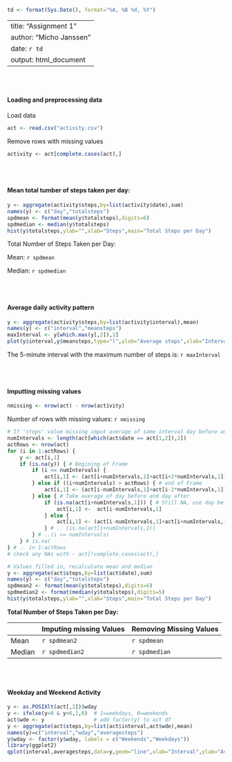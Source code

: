 ```r
td <- format(Sys.Date(), format="%A, %B %d, %Y")
```
---
title: "Assignment 1"
author: "Micho Janssen"
date: `r td`
output: html_document
---

<br><br>
<h4>Loading and preprocessing data </h4>

Load data
```r
act <- read.csv("activity.csv")
```
Remove rows with missing values
```r
activity <- act[complete.cases(act),]
```

<br><br>
<h4>Mean total tumber of steps taken per day: </h4>
```r
y <- aggregate(activity$steps,by=list(activity$date),sum)
names(y) <- c("day","totalsteps")
spdmean <- format(mean(y$totalsteps),digits=6)
spdmedian <- median(y$totalsteps)
hist(y$totalsteps,ylab="",xlab="Steps",main="Total Steps per Day")
```

Total Number of Steps Taken per Day:

Mean:     `r spdmean`

Median: `r spdmedian`

<br><br>
<h4>Average daily activity pattern</h4>

```r
y <- aggregate(activity$steps,by=list(activity$interval),mean)
names(y) <- c("interval","meansteps")
maxInterval <- y[which.max(y[,2]),1]
plot(y$interval,y$meansteps,type="l",ylab="Average steps",xlab="Interval",main="Average Steps per Interval")
```

The 5-minute interval with the maximum number of steps is: `r maxInterval`

<br><br>
<h4>Imputting missing values</h4>

```r
nmissing <- nrow(act) - nrow(activity)
```
Number of rows with missing values: `r nmissing`

```r
# If 'steps' value missing imput average of same interval day before and after. If the new value is still NA, use day before value. At beginning use average of 2 days after, at end use average of 2 days before
numIntervals <- length(act[which(act$date == act[1,2]),2])
actRows <- nrow(act)
for (i in 1:actRows) {
    y <- act[i,1]
    if (is.na(y)) { # Begining of Frame
        if (i <= numIntervals) {
            act[i,1] <- (act[i+numIntervals,1]+act[i+2*numIntervals,1])/2
        } else if ((i+numIntervals) > actRows) { # end of Frame
            act[i,1] <- (act[i-numIntervals,1]+act[i-2*numIntervals,1])/2
        } else { # Take average of day before and day after
            if (is.na(act[i+numIntervals,1])) { # Still NA, use day before values
                act[i,1] <-  act[i-numIntervals,1]
            } else {
                act[i,1] <- (act[i-numIntervals,1]+act[i+numIntervals,1])/2
            } # .. (is.na(act[i+numIntervals,1))
        } # ..(i <= numIntervals)
    } # is.na(
} # .. in 1:actRows
# check any NAs with - act[!complete.cases(act),]

# Values filled in, recalculate mean and median
y <- aggregate(act$steps,by=list(act$date),sum)
names(y) <- c("day","totalsteps")
spdmean2 <- format(mean(y$totalsteps),digits=6)
spdmedian2 <- format(median(y$totalsteps),digits=5)
hist(y$totalsteps,ylab="",xlab="Steps",main="Total Steps per Day")
```

**Total Number of Steps Taken per Day:**

|         | Imputing missing Values  | Removing Missing Values |
|---------|--------------------------|-------------------------|
|  Mean   |    `r spdmean2`          |    `r spdmean`          |
|  Median |    `r spdmedian2`        |    `r spdmedian`        |

<br><br>
<h4>Weekday and Weekend Activity </h4>

```r
y <- as.POSIXlt(act[,2])$wday
y <- ifelse(y>0 & y<6,1,0)  # 1=weekdays, 0=weekends
act$wde <- y                # add factor(y) to act df
y <- aggregate(act$steps,by=list(act$interval,act$wde),mean)
names(y)=c("interval","wday","averagesteps")
y$wday <- factor(y$wday, labels = c("Weekends","Weekdays"))
library(ggplot2)
qplot(interval,averagesteps,data=y,geom="line",xlab="Interval",ylab="Average",facets=wday~.)
```
